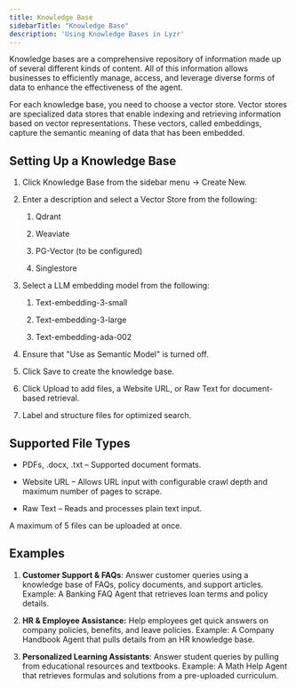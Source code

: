 ```yaml
---
title: Knowledge Base
sidebarTitle: "Knowledge Base"
description: 'Using Knowledge Bases in Lyzr'
---
```


Knowledge bases are a comprehensive repository of information made up of several different kinds of content. All of this information allows businesses to efficiently manage, access, and leverage diverse forms of data to enhance the effectiveness of the agent.

For each knowledge base, you need to choose a vector store. Vector stores are specialized data stores that enable indexing and retrieving information based on vector representations. These vectors, called embeddings, capture the semantic meaning of data that has been embedded.

## Setting Up a Knowledge Base

1. Click Knowledge Base from the sidebar menu → Create New.

2. Enter a description and select a Vector Store from the following:

   1. Qdrant

   2. Weaviate

   3. PG-Vector (to be configured)

   4. Singlestore&#x9;

3. Select a LLM embedding model from the following:

   1. Text-embedding-3-small

   2. Text-embedding-3-large

   3. Text-embedding-ada-002

4. Ensure that "Use as Semantic Model" is turned off.

5. Click Save to create the knowledge base.

6. Click Upload to add files, a Website URL, or Raw Text for document-based retrieval.

7. Label and structure files for optimized search.

## Supported File Types

* PDFs, .docx, .txt – Supported document formats.

* Website URL – Allows URL input with configurable crawl depth and maximum number of pages to scrape.

* Raw Text – Reads and processes plain text input.

A maximum of 5 files can be uploaded at once.

## Examples

1. **Customer Support & FAQs**: Answer customer queries using a knowledge base of FAQs, policy documents, and support articles. Example: A Banking FAQ Agent that retrieves loan terms and policy details.

2. **HR & Employee Assistance:** Help employees get quick answers on company policies, benefits, and leave policies. Example: A Company Handbook Agent that pulls details from an HR knowledge base.

3. **Personalized Learning Assistants**: Answer student queries by pulling from educational resources and textbooks. Example: A Math Help Agent that retrieves formulas and solutions from a pre-uploaded curriculum.